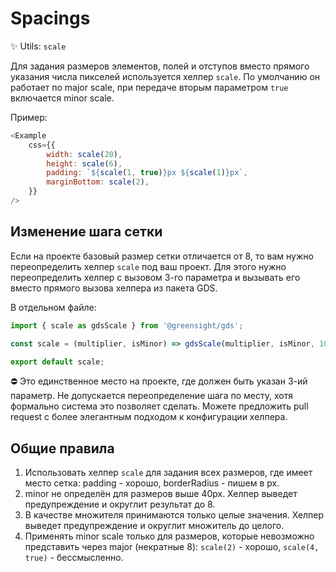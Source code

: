 
<Meta title="Dev / Spacings" />

# Spacings

✨ Utils: `scale`

Для задания размеров элементов, полей и отступов вместо прямого указания числа пикселей используется хелпер `scale`. По умолчанию он работает по major scale, при передаче вторым параметром `true` включается minor scale.

Пример:

```js
<Example
    css={{
        width: scale(20),
        height: scale(6),
        padding: `${scale(1, true)}px ${scale(1)}px`,
        marginBottom: scale(2),
    }}
/>
```

## Изменение шага сетки

Если на проекте базовый размер сетки отличается от 8, то вам нужно переопределить хелпер `scale` под ваш проект. Для этого нужно переопределить хелпер с вызовом 3-го параметра и вызывать его вместо прямого вызова хелпера из пакета GDS.

В отдельном файле:

```js
import { scale as gdsScale } from '@greensight/gds';

const scale = (multiplier, isMinor) => gdsScale(multiplier, isMinor, 10);

export default scale;
```

⛔️ Это единственное место на проекте, где должен быть указан 3-ий параметр. Не допускается переопределение шага по месту, хотя формально система это позволяет сделать. Можете предложить pull request с более элегантным подходом к конфигурации хелпера.

## Общие правила

1. Использовать хелпер `scale` для задания всех размеров, где имеет место сетка: padding - хорошо, borderRadius - пишем в px.
1. minor не определён для размеров выше 40px. Хелпер выведет предупреждение и округлит результат до 8.
1. В качестве множителя принимаются только целые значения. Хелпер выведет предупреждение и округлит множитель до целого.
1. Применять minor scale только для размеров, которые невозможно представить через major (некратные 8): `scale(2)` - хорошо, `scale(4, true)` - бессмысленно.
